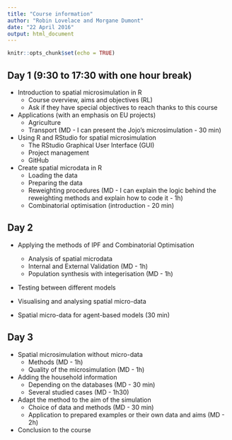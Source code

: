 ```yaml
---
title: "Course information"
author: "Robin Lovelace and Morgane Dumont"
date: "22 April 2016"
output: html_document
---
```


```r
knitr::opts_chunk$set(echo = TRUE)
```

## Day 1 (9:30 to 17:30 with one hour break)

- Introduction to spatial microsimulation in R
    - Course overview, aims and objectives (RL)
    - Ask if they have special objectives to reach thanks to this course

- Applications (with an emphasis on EU projects)
    - Agriculture
    - Transport (MD - I can present the Jojo's microsimulation - 30 min)
    

- Using R and RStudio for spatial microsimulation
    - The RStudio Graphical User Interface (GUI)
    - Project management
    - GitHub

- Create spatial microdata in R 
    - Loading the data
    - Preparing the data
    - Reweighting procedures (MD - I can explain the logic behind the reweighting methods and explain how to code it - 1h)
    - Combinatorial optimisation (introduction - 20 min)
  
## Day 2

- Applying the methods of IPF and Combinatorial Optimisation
    - Analysis of spatial microdata
    - Internal and External Validation (MD - 1h)
    - Population synthesis with integerisation (MD - 1h)

- Testing between different models

- Visualising and analysing spatial micro-data

- Spatial micro-data for agent-based models (30 min)

## Day 3
    
- Spatial microsimulation without micro-data
    - Methods (MD - 1h)
    - Quality of the microsimulation (MD - 1h)
    
- Adding the household information
    - Depending on the databases (MD - 30 min)
    - Several studied cases (MD - 1h30)
    
- Adapt the method to the aim of the simulation
    - Choice of data and methods (MD - 30 min)
    - Application to prepared examples or their own data and aims (MD - 2h)

- Conclusion to the course



